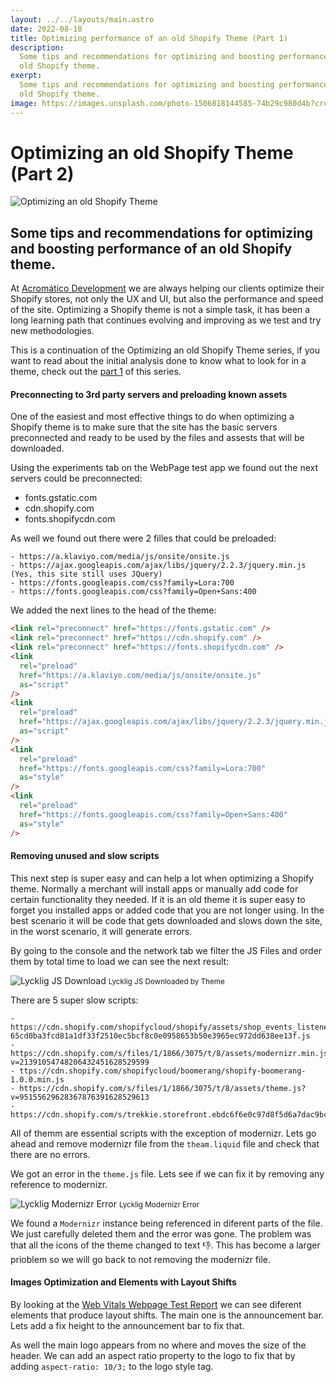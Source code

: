 ```yaml
---
layout: ../../layouts/main.astro
date: 2022-08-18
title: Optimizing performance of an old Shopify Theme (Part 1)
description:
  Some tips and recommendations for optimizing and boosting performance of an
  old Shopify theme.
exerpt:
  Some tips and recommendations for optimizing and boosting performance of an
  old Shopify theme.
image: https://images.unsplash.com/photo-1506818144585-74b29c980d4b?crop=entropy&cs=tinysrgb&fm=jpg&ixid=MnwzNTMzMzl8MHwxfGFsbHx8fHx8fHx8fDE2NjA3OTI2NjA&ixlib=rb-1.2.1&q=80&w=350&ar=16:9&fit=crop
---
```


# Optimizing an old Shopify Theme (Part 2)

<img
  alt="Optimizing an old Shopify Theme"
  class="cover"
  src="https://images.unsplash.com/photo-1506818144585-74b29c980d4b?crop=entropy&cs=tinysrgb&fm=jpg&ixid=MnwzNTMzMzl8MHwxfGFsbHx8fHx8fHx8fDE2NjA3OTI2NjA&ixlib=rb-1.2.1&q=80&w=300&ar=5:2&fit=crop"
  srcset="https://images.unsplash.com/photo-1506818144585-74b29c980d4b?crop=entropy&cs=tinysrgb&fm=jpg&ixid=MnwzNTMzMzl8MHwxfGFsbHx8fHx8fHx8fDE2NjA3OTI2NjA&ixlib=rb-1.2.1&q=80&w=300&ar=5:2&fit=crop 300w,
          https://images.unsplash.com/photo-1506818144585-74b29c980d4b?crop=entropy&cs=tinysrgb&fm=jpg&ixid=MnwzNTMzMzl8MHwxfGFsbHx8fHx8fHx8fDE2NjA3OTI2NjA&ixlib=rb-1.2.1&q=80&w=500&ar=5:2&fit=crop 500w,
          https://images.unsplash.com/photo-1506818144585-74b29c980d4b?crop=entropy&cs=tinysrgb&fm=jpg&ixid=MnwzNTMzMzl8MHwxfGFsbHx8fHx8fHx8fDE2NjA3OTI2NjA&ixlib=rb-1.2.1&q=80&w=800&ar=5:2&fit=crop 800w,
          https://images.unsplash.com/photo-1506818144585-74b29c980d4b?crop=entropy&cs=tinysrgb&fm=jpg&ixid=MnwzNTMzMzl8MHwxfGFsbHx8fHx8fHx8fDE2NjA3OTI2NjA&ixlib=rb-1.2.1&q=80&w=1024&ar=5:2&fit=crop 1024w"
  sizes="(max-width: 310px) 300px,
         (max-width: 510px) 500px,
         (max-width: 810px) 800px,
         1024px"
/>

## Some tips and recommendations for optimizing and boosting performance of an old Shopify theme.

At <a href="https://acromatico.dev" target="_blank">Acromático Development</a>
we are always helping our clients optimize their Shopify stores, not only the UX
and UI, but also the performance and speed of the site. Optimizing a Shopify
theme is not a simple task, it has been a long learning path that continues
evolving and improving as we test and try new methodologies.

This is a continuation of the Optimizing an old Shopify Theme series, if you
want to read about the initial analysis done to know what to look for in a
theme, check out the [part 1](/blog/optimizeing-shopify-theme-1) of this series.

#### Preconnecting to 3rd party servers and preloading known assets

One of the easiest and most effective things to do when optimizing a Shopify
theme is to make sure that the site has the basic servers preconnected and ready
to be used by the files and assests that will be downloaded.

Using the experiments tab on the WebPage test app we found out the next servers
could be preconnected:

- fonts.gstatic.com
- cdn.shopify.com
- fonts.shopifycdn.com

As well we found out there were 2 filles that could be preloaded:

```text
- https://a.klaviyo.com/media/js/onsite/onsite.js
- https://ajax.googleapis.com/ajax/libs/jquery/2.2.3/jquery.min.js (Yes, this site still uses JQuery)
- https://fonts.googleapis.com/css?family=Lora:700
- https://fonts.googleapis.com/css?family=Open+Sans:400
```

We added the next lines to the head of the theme:

```html
<link rel="preconnect" href="https://fonts.gstatic.com" />
<link rel="preconnect" href="https://cdn.shopify.com" />
<link rel="preconnect" href="https://fonts.shopifycdn.com" />
<link
  rel="preload"
  href="https://a.klaviyo.com/media/js/onsite/onsite.js"
  as="script"
/>
<link
  rel="preload"
  href="https://ajax.googleapis.com/ajax/libs/jquery/2.2.3/jquery.min.js"
  as="script"
/>
<link
  rel="preload"
  href="https://fonts.googleapis.com/css?family=Lora:700"
  as="style"
/>
<link
  rel="preload"
  href="https://fonts.googleapis.com/css?family=Open+Sans:400"
  as="style"
/>
```

#### Removing unused and slow scripts

This next step is super easy and can help a lot when optimizing a Shopify theme.
Normally a merchant will install apps or manually add code for certain
functionality they needed. If it is an old theme it is super easy to forget you
installed apps or added code that you are not longer using. In the best scenario
it will be code that gets downloaded and slows down the site, in the worst
scenario, it will generate errors.

By going to the console and the network tab we filter the JS Files and order
them by total time to load we can see the next result:

<div class="image__container">
  <img
    alt="Lycklig JS Download"
    style="aspect-ratio: 4/3;"
    src="https://res.cloudinary.com/acromatico-development/image/upload/c_scale,f_auto,w_300/v1661395344/Rafa%20Blog/lycklig-js-download_siplp5.png"
    srcset="https://res.cloudinary.com/acromatico-development/image/upload/c_scale,f_auto,w_300/v1661395344/Rafa%20Blog/lycklig-js-download_siplp5.png 300w,
            https://res.cloudinary.com/acromatico-development/image/upload/c_scale,f_auto,w_500/v1661395344/Rafa%20Blog/lycklig-js-download_siplp5.png 500w,
            https://res.cloudinary.com/acromatico-development/image/upload/c_scale,f_auto,w_760/v1661395344/Rafa%20Blog/lycklig-js-download_siplp5.png 760w,
            https://res.cloudinary.com/acromatico-development/image/upload/c_scale,f_auto,w_968/v1661395344/Rafa%20Blog/lycklig-js-download_siplp5.png 968w"
    sizes="(max-width: 310px) 300px,
          (max-width: 510px) 500px,
          (max-width: 768px) 760px,
          (max-width: 1024px) 500px,
          968px"
  />
  <small>Lycklig JS Downloaded by Theme</small>
</div>

There are 5 super slow scripts:

```text
- https://cdn.shopify.com/shopifycloud/shopify/assets/shop_events_listener-65cd0ba3fcd81a1df33f2510ec5bcf8c0e0958653b50e3965ec972dd638ee13f.js
- https://cdn.shopify.com/s/files/1/1866/3075/t/8/assets/modernizr.min.js?v=21391054748206432451628529599
- ttps://cdn.shopify.com/shopifycloud/boomerang/shopify-boomerang-1.0.0.min.js
- https://cdn.shopify.com/s/files/1/1866/3075/t/8/assets/theme.js?v=95155629628367876391628529613
- https://cdn.shopify.com/s/trekkie.storefront.ebdc6f6e0c97d8f5d6a7dac9bc6ab298fff7cf1b.min.js
```

All of themm are essential scripts with the exception of modernizr. Lets go
ahead and remove modernizr file from the `theam.liquid` file and check that
there are no errors.

We got an error in the `theme.js` file. Lets see if we can fix it by removing
any reference to modernizr.

<div class="image__container">
  <img
    alt="Lycklig Modernizr Error"
    style="aspect-ratio: 22/5;"
    src="https://res.cloudinary.com/acromatico-development/image/upload/c_scale,f_auto,w_300/v1661395373/Rafa%20Blog/lycklig-modernizr_mcanhk.png"
    srcset="https://res.cloudinary.com/acromatico-development/image/upload/c_scale,f_auto,w_300/v1661395373/Rafa%20Blog/lycklig-modernizr_mcanhk.png 300w,
            https://res.cloudinary.com/acromatico-development/image/upload/c_scale,f_auto,w_500/v1661395373/Rafa%20Blog/lycklig-modernizr_mcanhk.png 500w,
            https://res.cloudinary.com/acromatico-development/image/upload/c_scale,f_auto,w_760/v1661395373/Rafa%20Blog/lycklig-modernizr_mcanhk.png 760w,
            https://res.cloudinary.com/acromatico-development/image/upload/c_scale,f_auto,w_968/v1661395373/Rafa%20Blog/lycklig-modernizr_mcanhk.png 968w"
    sizes="(max-width: 310px) 300px,
          (max-width: 510px) 500px,
          (max-width: 768px) 760px,
          (max-width: 1024px) 500px,
          968px"
  />
  <small>Lycklig Modernizr Error</small>
</div>

We found a `Modernizr` instance being referenced in diferent parts of the file.
We just carefully deleted them and the error was gone. The problem was that all
the icons of the theme changed to text 👎. This has become a larger prioblem so
we will go back to not removing the modernizr file.

#### Images Optimization and Elements with Layout Shifts

By looking at the
[Web Vitals Webpage Test Report](https://www.webpagetest.org/vitals.php?test=220819_BiDc6R_B5K&run=3#lcp-full)
we can see diferent elements that produce layout shifts. The main one is the
announcement bar. Lets add a fix height to the announcement bar to fix that.

As well the main logo appears from no where and moves the size of the header. We
can add an aspect ratio property to the logo to fix that by adding
`aspect-ratio: 10/3;` to the logo style tag.
